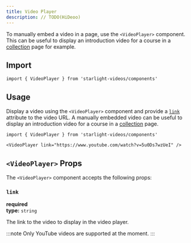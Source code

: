 ```yaml
---
title: Video Player
description: // TODO(HiDeoo)
---
```



To manually embed a video in a page, use the `<VideoPlayer>` component.
This can be useful to display an introduction video for a course in a [collection](/content/collection/) page for example.


<Preview>

<VideoPlayer slot="preview" link="https://www.youtube.com/watch?v=5u0Ds7wzUeI" />

</Preview>

## Import

```tsx
import { VideoPlayer } from 'starlight-videos/components'
```

## Usage

Display a video using the `<VideoPlayer>` component and provide a [`link`](#link) attribute to the video URL.
A manually embedded video can be useful to display an introduction video for a course in a [collection](/content/collection/) page.

<Preview>

```mdx
import { VideoPlayer } from 'starlight-videos/components'

<VideoPlayer link="https://www.youtube.com/watch?v=5u0Ds7wzUeI" />
```

<VideoPlayer slot="preview" link="https://www.youtube.com/watch?v=5u0Ds7wzUeI" />

</Preview>

## `<VideoPlayer>` Props

The `<VideoPlayer>` component accepts the following props:

### `link`

**required**  
**type:** `string`

The link to the video to display in the video player.

:::note
Only YouTube videos are supported at the moment.
:::
